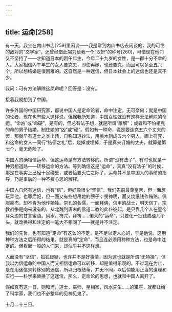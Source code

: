```yaml
---
---
---
```

title: 运命[258]
---




有一天，我坐在内山书店[259]里闲谈——我是常到内山书店去闲谈的，我的可怜的敌对的“文学家”，还曾经借此竭力给我一个“汉奸”的称号[260]，可惜现在他们又不坚持了——才知道日本的丙午年生，今年二十九岁的女性，是一群十分不幸的人。大家相信丙午年生的女人要克夫，即使再嫁，也还要克，而且可以多至五六个，所以想结婚是很困难的。这自然是一种迷信，但日本社会上的迷信也还是真不少。

我问：可有方法解除这夙命呢？回答是：没有。

接着我就想到了中国。

许多外国的中国研究家，都说中国人是定命论者，命中注定，无可奈何；就是中国的论者，现在也有些人这样说。但据我所知道，中国女性就没有这样无法解除的命运。“命凶”或“命硬”，是有的，但总有法子想，就是所谓“禳解”；或者和不怕相克的命的男子结婚，制住她的“凶”或“硬”。假如有一种命，说是要连克五六个丈夫的罢，那就早有道士之类出场，自称知道妙法，用桃木刻成五六个男人，画上符咒，和这命的女人一同行“结俪之礼”后，烧掉或埋掉，于是真来订婚的丈夫，就算是第七个，毫无危险了。

中国人的确相信运命，但这运命是有方法转移的。所谓“没有法子”，有时也就是一种另想道路——转移运命的方法。等到确信这是“运命”，真真“没有法子”的时候，那是在事实上已经十足碰壁，或者恰要灭亡之际了。运命并不是中国人的事前的指导，乃是事后的一种不费心思的解释。

中国人自然有迷信，也有“信”，但好像很少“坚信”。我们先前最尊皇帝，但一面想玩弄他，也尊后妃，但一面又有些想吊她的膀子；畏神明，而又烧纸钱作贿赂，佩服豪杰，却不肯为他作牺牲。崇孔的名儒，一面拜佛，信甲的战士，明天信丁。宗教战争是向来没有的，从北魏到唐末的佛道二教的此仆彼起，是只靠几个人在皇帝耳朵边的甘言蜜语。风水，符咒，拜祷……偌大的“运命”，只要化一批钱或磕几个头，就改换得和注定的一笔大不相同了——就是并不注定。

我们的先哲，也有知道“定命”有这么的不定，是不足以定人心的，于是他说，这用种种方法之后所得的结果，就是真的“定命”，而且连必须用种种方法，也是命中注定的。但看起一般的人们来，却似乎并不这样想。

人而没有“坚信”，狐狐疑疑，也许并不是好事情，因为这也就是所谓“无特操”。但我以为信运命的中国人而又相信运命可以转移，却是值得乐观的。不过现在为止，是在用迷信来转移别的迷信，所以归根结蒂，并无不同，以后倘能用正当的道理和实行——科学来替换了这迷信，那么，定命论的思想，也就和中国人离开了。

假如真有这一日，则和尚，道士，巫师，星相家，风水先生……的宝座，就都让给了科学家，我们也不必整年的见神见鬼了。

十月二十三日。